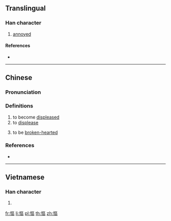 {{character info/new}}
{{also|怄}}
==Translingual==

===Han character===
{{Han char|rn=61|rad=心|as=11|sn=14|four=91016|canj=PSRR|ids=⿰忄區}}

# [[annoyed]]

====References====
* {{Han ref|kx=0399.280|dkj=11126|dj=0739.150|hdz=42345.040|uh=616A|ud=24938|bh=E1D3|bd=57811}}

----

==Chinese==
{{zh-forms|s=怄|alt=㥑-Sichuanese,嘔-Sichuanese}}

===Pronunciation===
{{zh-pron
|m=òu
|m-s=ngou4
|c=au3,au1
|cat=verb
}}

===Definitions===
{{zh-hanzi}}

# to become [[displeased]]
# to [[displease]]
# {{lb|zh|Sichuanese}} to be [[broken-hearted]]

===References===
* {{R:yue:mfccd}}

----

==Vietnamese==

===Han character===
{{vi-readings|rs=心11|hanviet=âu}}

# {{defn|lang=vi|sort=心11}}

[[fr:慪]]
[[li:慪]]
[[pl:慪]]
[[th:慪]]
[[zh:慪]]